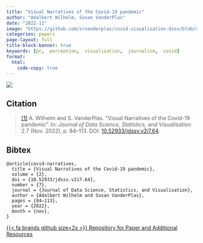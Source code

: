 ```yaml
---
title: "Visual Narratives of the Covid-19 pandemic"
author: "Adalbert Wilhelm, Susan VanderPlas"
date: "2022-11"
image: "https://github.com/srvanderplas/covid-visualization-dssv/blob/master/Figures_Web/spiral-rework.jpeg?raw=true"
categories: papers
page-layout: full
title-block-banner: true
keywords: [pr,  perception,  visualization,  journalism,  covid]
format:
  html:
    code-copy: true
---
```

 
![](https://github.com/srvanderplas/covid-visualization-dssv/blob/master/Figures_Web/spiral-rework.jpeg?raw=true){.preview-image}
 
## Citation
> <a name=bib-covid-narratives></a>[[1]](#cite-covid-narratives) A. Wilhelm and S. VanderPlas. “Visual Narratives of the Covid-19 pandemic”. In: _Journal of Data Science, Statistics, and Visualisation_ 2.7 (Nov. 2022), p. 84–113. DOI: [10.52933/jdssv.v2i7.64](https://doi.org/10.52933%2Fjdssv.v2i7.64).

::: {.callout-note collapse='true'}
## Bibtex
```
@article{covid-narratives,
  title = {Visual Narratives of the Covid-19 pandemic},
  volume = {2},
  doi = {10.52933/jdssv.v2i7.64},
  number = {7},
  journal = {Journal of Data Science, Statistics, and Visualisation},
  author = {Adalbert Wilhelm and Susan VanderPlas},
  pages = {84–113},
  year = {2022},
  month = {nov},
}
```
:::




[{{< fa brands github size=2x >}} Repository for Paper and Additional Resources](https://github.com/srvanderplas/covid-visualization-dssv){.btn .btn-tip role="button"}
